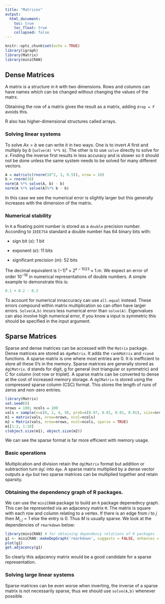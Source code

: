 ```yaml
---
title: "Matrices"
output: 
  html_document:
    toc: true
    toc_float: true
    collapsed: false
---
```


```r
knitr::opts_chunk$set(echo = TRUE)
library(igraph)
library(Matrix)
library(miniCRAN)
```

## Dense Matrices
A matrix is a structure in `R` with two dimensions. Rows and columns can have names which can be changed without changing the values of the matrx.

Obtaining the row of a matrix gives the result as a matrix, adding `drop = F` avoids this.

R also has higher-dimensional structures called arrays.

### Solving linear systems
To solve $Ax = b$ we can write it in two ways. One is to invert $A$ first and multiply by $b$ (`solve(A) %*% b`). The other is to use `solve` directly to solve for $x$. Finding the inverse first results in less accuracy and is slower so it should not be done unless the same system needs to be solved for many different vectors.

```r
A = matrix(c(rnorm(10^2, 3, 0.5)), nrow = 10)
b = rnorm(10)
norm(A %*% solve(A, b) - b)
norm(A %*% solve(A)%*% b - b)
```

In this case we see the numerical error is slightly larger but this generally increases with the dimension of the matrix.

### Numerical stability
In `R` a floating point number is stored as a `double` precision number. According to `IEEE754` standard a double number has 64 binary bits with:

* sign bit ($s$): 1 bit

* exponent ($e$): 11 bits

* significant precision ($m$): 52 bits

The decimal equivalent is $(-1)^s \times 2^{e - 1023} \times 1.m$. We expect an error of order $10^{-16}$ in numerical representations of double numbers. A simple example to demonstrate this is:

```r
0.1 + 0.2 - 0.3
```

To account for numerical innaccuracy can use `all.equal` instead. These errors compound within matrix multiplication so can often have larger errors. `Solve(A,b)` incurs less numerical error than `solve(A)`. Eigenvalues can also involve high numerical error, if you know a input is symmetric this should be specified in the input argument.

## Sparse Matrices
Sparse and dense matrices can be accessed with the `Matrix` package. Dense matrices are stored as `dgeMatrix`. It adds the `rankMatrix` and `rcond` functions. A sparse matrix is one where most entries are 0. It is inefficient to store all these 0's in the memory. Sparse matrices are generally stored as `dgCMatrix`. d stands for digit, g for general (not triangular or symmetric) and C for column (not row or triplet). A sparse matrix can be converted to dense at the cost of increased memory storage. A `dgCMatrix` is stored using the compressed sparse column (CSC) format. This stores the length of runs of zeros and non-zero entries. 

```r
library(Matrix)
set.seed(0)
nrows = 100; ncols = 100
vals = sample(x=c(0, 2, 4, 9), prob=c(0.97, 0.01, 0.01, 0.01), size=nrows*ncols, replace=TRUE)
m1 = matrix(vals, nrow=nrows, ncol=ncols)
m2 = Matrix(vals, nrow=nrows, ncol=ncols, sparse = TRUE)
m1[1:2, 1:10]
c(object.size(m1), object.size(m2))
```

We can see the sparse format is far more efficient with memory usage.

### Basic operations
Multiplication and division retain the `dgCMatrix` format but addition or subtraction turn `dgC` into `dge`. A sparse matrix multiplied by a dense vector outputs a `dge` but two sparse matrices can be multiplied together and retain sparsity.

### Obtaining the dependency graph of R packages.
We can use the `miniCRAN` package to build an `R` package depenedncy graph. This can be represented via an adjacency matrix `M`. The matrix is square with each row and column relating to a vertex. If there is an edge from $i$ to $j$ then $M_{i,j} =1$ else the entry is 0. Thus $M$ is usually sparse. We look at the dependencies of `rmarkdown` below: 

```r
library(miniCRAN) # for obtaining dependency relations of R packages
g1 <- miniCRAN::makeDepGraph('rmarkdown', suggests = FALSE, enhances = FALSE)
plot(g1)
get.adjacency(g1)
```

So clearly this adjacency matrix would be a good candidate for a sparse representation.

### Solving large linear systems
Sparse matrices can be even worse when inverting, the inverse of a sparse matrix is not necessarily sparse, thus we should use `solve(A,b)` whenever possible. 